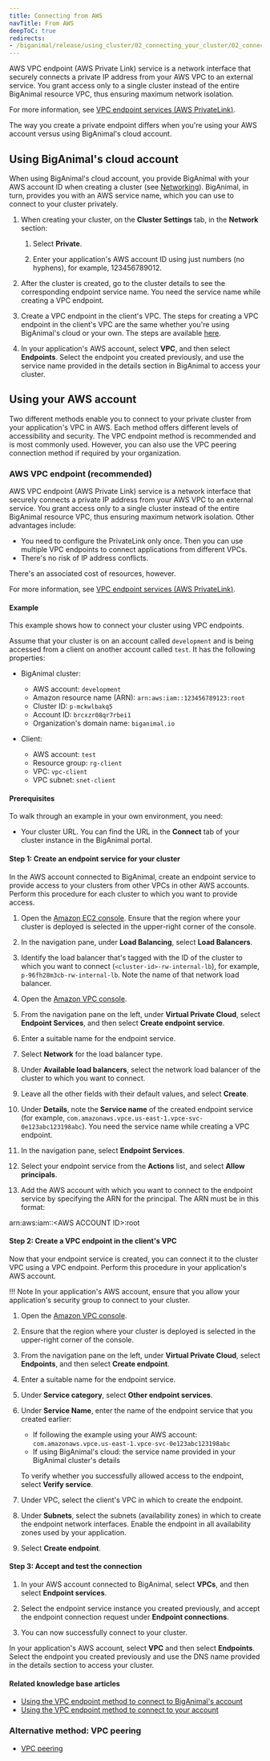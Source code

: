 ```yaml
---
title: Connecting from AWS 
navTitle: From AWS
deepToC: true
redirects:
- /biganimal/release/using_cluster/02_connecting_your_cluster/02_connecting_from_aws/01_vpc_endpoint/
---
```




AWS VPC endpoint (AWS Private Link) service is a network interface that securely connects a private IP address from your AWS VPC to an external service. You grant access only to a single cluster instead of the entire BigAnimal resource VPC, thus ensuring maximum network isolation. 

For more information, see [VPC endpoint services (AWS PrivateLink)](https://docs.aws.amazon.com/vpc/latest/privatelink/endpoint-service.html).

The way you create a private endpoint differs when you're using your AWS account versus using BigAnimal's cloud account.

## Using BigAnimal's cloud account

When using BigAnimal's cloud account, you provide BigAnimal with your AWS account ID when creating a cluster (see [Networking](/biganimal/latest/getting_started/creating_a_cluster/#network-logs--telemetry-section)). BigAnimal, in turn, provides you with an AWS service name, which you can use to connect to your cluster privately.

1. When creating your cluster, on the **Cluster Settings** tab, in the **Network** section:
   1. Select **Private**.

   1. Enter your application's AWS account ID using just numbers (no hyphens), for example, 123456789012.

1. After the cluster is created, go to the cluster details to see the corresponding endpoint service name. You need the service name while creating a VPC endpoint.

1. Create a VPC endpoint in the client's VPC. The steps for creating a VPC endpoint in the client's VPC are the same whether you're using BigAnimal's cloud or your own. The steps are available [here](#step-2-create-a-vpc-endpoint-in-the-clients-vpc).

1. In your application's AWS account, select **VPC**, and then select **Endpoints**. Select the endpoint you created previously, and use the service name provided in the details section in BigAnimal to access your cluster.

## Using your AWS account

Two different methods enable you to connect to your private cluster from your application's VPC in AWS. Each method offers different levels of accessibility and security. The VPC endpoint method is recommended and is most commonly used. However, you can also use the VPC peering connection method if required by your organization.

### AWS VPC endpoint (recommended)

AWS VPC endpoint (AWS Private Link) service is a network interface that securely connects a private IP address from your AWS VPC to an external service. You grant access only to a single cluster instead of the entire BigAnimal resource VPC, thus ensuring maximum network isolation. Other advantages include:

-   You need to configure the PrivateLink only once. Then you can use multiple VPC endpoints to connect applications from different VPCs.
-   There's no risk of IP address conflicts.

There's an associated cost of resources, however.

For more information, see [VPC endpoint services (AWS PrivateLink)](https://docs.aws.amazon.com/vpc/latest/privatelink/endpoint-service.html).

#### Example
This example shows how to connect your cluster using VPC endpoints.

Assume that your cluster is on an account called `development` and is being accessed from a client on another account called `test`. It has the following properties:

-   BigAnimal cluster:
    -   AWS account: `development`
    -   Amazon resource name (ARN): `arn:aws:iam::123456789123:root`
    -   Cluster ID: `p-mckwlbakq5` 
    -   Account ID: `brcxzr08qr7rbei1` 
    -   Organization's domain name: `biganimal.io`

-   Client:
    -   AWS account: `test`
    -   Resource group: `rg-client`
    -   VPC: `vpc-client`
    -   VPC subnet: `snet-client`

#### Prerequisites

To walk through an example in your own environment, you need:

- Your cluster URL. You can find the URL in the **Connect** tab of your cluster instance in the BigAnimal portal.


#### Step 1: Create an endpoint service for your cluster

In the AWS account connected to BigAnimal, create an endpoint service to provide access to your clusters from other VPCs in other AWS accounts. Perform this procedure for each cluster to which you want to provide access.

1. Open the [Amazon EC2 console](https://console.aws.amazon.com/ec2/). Ensure that the region where your cluster is deployed is selected in the upper-right corner of the console.

1. In the navigation pane, under **Load Balancing**, select **Load Balancers**.

1. Identify the load balancer that's tagged with the ID of the cluster to which you want to connect (`<cluster-id>-rw-internal-lb`), for example, `p-96fh28m3cb-rw-internal-lb`. Note the name of that network load balancer.

1. Open the [Amazon VPC console](https://console.aws.amazon.com/vpc/). 

1. From the navigation pane on the left, under **Virtual Private Cloud**, select **Endpoint Services**, and then select **Create endpoint service**.

1. Enter a suitable name for the endpoint service.

1. Select **Network** for the load balancer type.

1. Under **Available load balancers**, select the network load balancer of the cluster to which you want to connect. 
 
1. Leave all the other fields with their default values, and select **Create**. 

1. Under **Details**, note the **Service name** of the created endpoint service (for example, `com.amazonaws.vpce.us-east-1.vpce-svc-0e123abc123198abc`). You need the service name while creating a VPC endpoint.

1. In the navigation pane, select **Endpoint Services**.

1. Select your endpoint service from the **Actions** list, and select **Allow principals**.
 
1. Add the AWS account with which you want to connect to the endpoint service by specifying the ARN for the principal. The ARN must be in this format:

 arn:aws:iam::&lt;AWS ACCOUNT ID&gt;:root


#### Step 2: Create a VPC endpoint in the client's VPC

Now that your endpoint service is created, you can connect it to the cluster VPC using a VPC endpoint. Perform this procedure in your application's AWS account. 

!!! Note
    In your application's AWS account, ensure that you allow your application's security group to connect to your cluster.

1. Open the [Amazon VPC console](https://console.aws.amazon.com/vpc/).

1. Ensure that the region where your cluster is deployed is selected in the upper-right corner of the console.

1. From the navigation pane on the left, under **Virtual Private Cloud**, select **Endpoints**, and then select **Create endpoint**.

1. Enter a suitable name for the endpoint service.

1. Under **Service category**, select **Other endpoint services**.

1. Under **Service Name**, enter the name of the endpoint service that you created earlier:
   
   -  If following the example using your AWS account: `com.amazonaws.vpce.us-east-1.vpce-svc-0e123abc123198abc`
   -  If using BigAnimal's cloud: the service name provided in your BigAnimal cluster's details 
   
   To verify whether you successfully allowed access to the endpoint, select **Verify service**.

1. Under VPC, select the client's VPC in which to create the endpoint. 

1. Under **Subnets**, select the subnets (availability zones) in which to create the endpoint network interfaces. Enable the endpoint in all availability zones used by your application.

1. Select **Create endpoint**.

#### Step 3: Accept and test the connection

1. In your AWS account connected to BigAnimal, select **VPCs**, and then select **Endpoint services**. 

1. Select the endpoint service instance you created previously, and accept the endpoint connection request under **Endpoint connections**. 

1. You can now successfully connect to your cluster.

 In your application's AWS account, select **VPC** and then select **Endpoints**. Select the endpoint you created previously and use the DNS name provided in the details section to access your cluster.

#### Related knowledge base articles

- [Using the VPC endpoint method to connect to BigAnimal's account](https://support.biganimal.com/hc/en-us/articles/21312607867417-AWS-BAH-Connect-to-BigAnimal-hosted-private-cluster-using-AWS-VPC-endpoint)
- [Using the VPC endpoint method to connect to your account](https://support.biganimal.com/hc/en-us/articles/7514502928281-AWS-Connect-to-BigAnimal-private-cluster-using-AWS-Client-VPN-endpoint)

### Alternative method: VPC peering

- [VPC peering](02_vpc_peering) 

